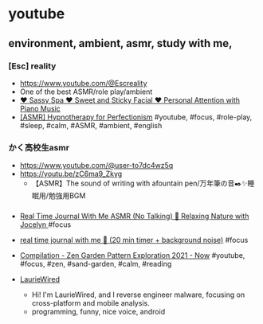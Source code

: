 # youtube

## environment, ambient, asmr, study with me,

### [Esc] reality

- https://www.youtube.com/@Escreality
- One of the best ASMR/role play/ambient
- [ ♥ Sassy Spa ♥ Sweet and Sticky Facial ♥ Personal Attention with Piano Music ](https://youtu.be/KbzGX_ajAis)
- [[ASMR] Hypnotherapy for Perfectionism](https://youtu.be/KAPgzM5QisQ)
  #youtube, #focus, #role-play, #sleep, #calm, #ASMR, #ambient, #english

### かく高校生asmr

- https://www.youtube.com/@user-to7dc4wz5q
- https://youtu.be/zC6ma9_Zkyg
  - 【ASMR】The sound of writing with afountain pen/万年筆の音✒️✨睡眠用/勉強用BGM

###

- [Real Time Journal With Me ASMR (No Talking) 🌻 Relaxing Nature with Jocelyn ](https://youtu.be/ZhIRC2lV_6U) #focus
- [real time journal with me 📒 (20 min timer + background noise)](https://youtu.be/4G4cMSqzPi0) #focus
- [Compilation - Zen Garden Pattern Exploration 2021 - Now](https://youtu.be/hig0leagc_0) #youtube, #focus, #zen, #sand-garden, #calm, #reading

- [LaurieWired](https://www.youtube.com/@lauriewired)
  - Hi! I'm LaurieWired, and I reverse engineer malware, focusing on cross-platform and mobile analysis.
  - programming, funny, nice voice, android
